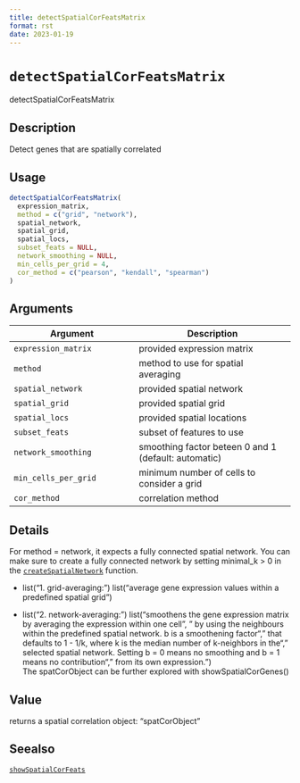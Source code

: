 ```yaml
--- 
title: detectSpatialCorFeatsMatrix 
format: rst 
date: 2023-01-19 
--- 
```

# `detectSpatialCorFeatsMatrix`

detectSpatialCorFeatsMatrix


## Description

Detect genes that are spatially correlated


## Usage

```r
detectSpatialCorFeatsMatrix(
  expression_matrix,
  method = c("grid", "network"),
  spatial_network,
  spatial_grid,
  spatial_locs,
  subset_feats = NULL,
  network_smoothing = NULL,
  min_cells_per_grid = 4,
  cor_method = c("pearson", "kendall", "spearman")
)
```


## Arguments

Argument      |Description
------------- |----------------
`expression_matrix`     |     provided expression matrix
`method`     |     method to use for spatial averaging
`spatial_network`     |     provided spatial network
`spatial_grid`     |     provided spatial grid
`spatial_locs`     |     provided spatial locations
`subset_feats`     |     subset of features to use
`network_smoothing`     |     smoothing factor beteen 0 and 1 (default: automatic)
`min_cells_per_grid`     |     minimum number of cells to consider a grid
`cor_method`     |     correlation method


## Details

For method = network, it expects a fully connected spatial network. You can make sure to create a
 fully connected network by setting minimal_k > 0 in the [`createSpatialNetwork`](#createspatialnetwork) function.
   

*  list("1. grid-averaging: ") list("average gene expression values within a predefined spatial grid")   

*  list("2. network-averaging: ") list("smoothens the gene expression matrix by averaging the expression within one cell\n", " by using the neighbours within the predefined spatial network. b is a smoothening factor\n", " that defaults to 1 - 1/k, where k is the median number of  k-neighbors in the\n", " selected spatial network. Setting b = 0 means no smoothing and b = 1 means no contribution\n", " from its own expression.")  
 The spatCorObject can be further explored with showSpatialCorGenes()


## Value

returns a spatial correlation object: "spatCorObject"


## Seealso

[`showSpatialCorFeats`](#showspatialcorfeats)


